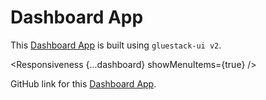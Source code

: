


# Dashboard App

This [Dashboard App](https://ui-example-nativewind.vercel.app/) is built using `gluestack-ui v2`.

<Responsiveness {...dashboard} showMenuItems={true} />

GitHub link for this [Dashboard App](https://github.com/gluestack/ui-example-nativewind).